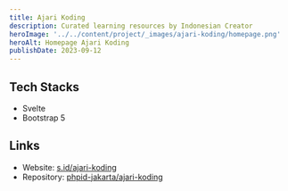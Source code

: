 ```yaml
---
title: Ajari Koding
description: Curated learning resources by Indonesian Creator
heroImage: '../../content/project/_images/ajari-koding/homepage.png'
heroAlt: Homepage Ajari Koding
publishDate: 2023-09-12
---
```


## Tech Stacks

- Svelte
- Bootstrap 5

## Links

- Website: [s.id/ajari-koding](https://s.id/ajari-koding)
- Repository: [phpid-jakarta/ajari-koding](https://github.com/phpid-jakarta/ajari-koding)
